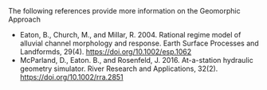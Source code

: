 <br>
<br>
<br>
<br>

The following references provide more information on the Geomorphic Approach

* Eaton, B., Church, M., and Millar, R. 2004. Rational regime model of alluvial channel morphology and response. Earth Surface Processes and Landformds, 29(4). [https://doi.org/10.1002/esp.1062](https://doi.org/10.1002/esp.1062)
* McParland, D., Eaton. B., and Rosenfeld, J. 2016. At-a-station hydraulic geometry simulator. River Research and Applications, 32(2). [https://doi.org/10.1002/rra.2851](https://doi.org/10.1002/rra.2851) 
